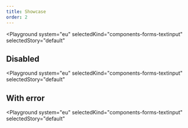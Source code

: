 ```yaml
---
title: Showcase
order: 2
---
```




<Playground
  system="eu"
  selectedKind="components-forms-textinput"
  selectedStory="default"
>
  <TextInput
    id="text-input-id"
    name="text-input-name"
    type="text"
    label={demoContentDefault.label}
    placeholder={demoContentDefault.placeholder}
    helperText="Help message"
  />
</Playground>

## Disabled

<Playground
  system="eu"
  selectedKind="components-forms-textinput"
  selectedStory="default"
>
  <TextInput
    id="text-input-id-2"
    name="text-input-name"
    type="text"
    label={demoContentDefault.label}
    placeholder={demoContentDefault.placeholder}
    helperText="Help message"
    disabled
  />
</Playground>

## With error

<Playground
  system="eu"
  selectedKind="components-forms-textinput"
  selectedStory="default"
>
  <TextInput
    id="text-input-id-3"
    name="text-input-name"
    type="text"
    label={demoContentDefault.label}
    placeholder={demoContentDefault.placeholder}
    helperText="Help message"
    invalid
    invalidText="Error message"
  />
</Playground>
